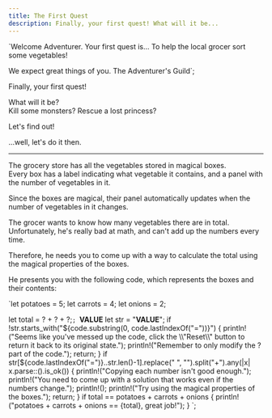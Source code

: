 ```yaml
---
title: The First Quest
description: Finally, your first quest! What will it be...
---
```



`Welcome Adventurer.
Your first quest is... To help the local grocer sort some vegetables!

We expect great things of you.
The Adventurer's Guild`;

Finally, your first quest!

What will it be?  
Kill some monsters? Rescue a lost princess?

Let's find out!

<QuestionCard question="Read your first quest!">
  <CodeBlock
    client:only
    code="read_quest()"
    setup={`fn read_quest() { println!("${quest}") } __VALUE__`}
    editable={false}
    showLineNumbers={false}
  />
</QuestionCard>

...well, let's do it then.

---

The grocery store has all the vegetables stored in magical boxes.  
Every box has a label indicating what vegetable it contains, and a panel with the number of vegetables in it.

Since the boxes are magical, their panel automatically updates when the number of vegetables in it changes.

The grocer wants to know how many vegetables there are in total.  
Unfortunately, he's really bad at math, and can't add up the numbers every time.

Therefore, he needs you to come up with a way to calculate the total using the magical properties of the boxes.

He presents you with the following code, which represents the boxes and their contents:

`let potatoes = 5;
let carrots  = 4;
let onions   = 2;

let total = ? + ? + ?;`;
`**VALUE**
let str = "**VALUE**";
if !str.starts_with("${code.substring(0, code.lastIndexOf("="))}") {
    println!("Seems like you've messed up the code, click the \\"Reset\\" button to return it back to its original state.");
    println!("Remember to only modify the ? part of the code.");
    return;
}
if str[${code.lastIndexOf("=")}..str.len()-1].replace(" ", "").split("+").any(|x| x.parse::<u32>().is_ok()) {
println!("Copying each number isn't good enough.");
println!("You need to come up with a solution that works even if the numbers change.");
println!();
println!("Try using the magical properties of the boxes.");
return;
}
if total == potatoes + carrots + onions {
println!("potatoes + carrots + onions == {total}, great job!");
}
`;

<QuestionCard question="What's the total number of vegetables in the grocery?">
  <CodeBlock client:only code={code} setup={setup} />
</QuestionCard>
